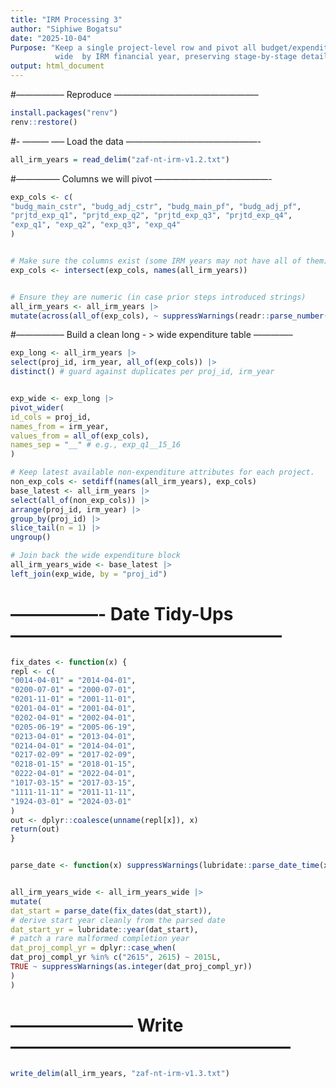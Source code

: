 ```yaml
---
title: "IRM Processing 3"
author: "Siphiwe Bogatsu"
date: "2025-10-04"
Purpose: "Keep a single project-level row and pivot all budget/expenditure fields
          wide  by IRM financial year, preserving stage-by-stage detail per FY"
output: html_document
---
```



#----------------- Reproduce --------------------------------------------------
```r
install.packages("renv")
renv::restore()
```


#- --------- ----- Load the data ----------------------------------------------

```r
all_irm_years = read_delim("zaf-nt-irm-v1.2.txt")
```

#--------------- Columns we will pivot ----------------------------------------
```r
exp_cols <- c(
"budg_main_cstr", "budg_adj_cstr", "budg_main_pf", "budg_adj_pf",
"prjtd_exp_q1", "prjtd_exp_q2", "prjtd_exp_q3", "prjtd_exp_q4",
"exp_q1", "exp_q2", "exp_q3", "exp_q4"
)


# Make sure the columns exist (some IRM years may not have all of them)
exp_cols <- intersect(exp_cols, names(all_irm_years))


# Ensure they are numeric (in case prior steps introduced strings)
all_irm_years <- all_irm_years |>
mutate(across(all_of(exp_cols), ~ suppressWarnings(readr::parse_number(as.character(.x)))))
```


#----------------- Build a clean long - > wide expenditure table --------------

```r
exp_long <- all_irm_years |>
select(proj_id, irm_year, all_of(exp_cols)) |>
distinct() # guard against duplicates per proj_id, irm_year


exp_wide <- exp_long |>
pivot_wider(
id_cols = proj_id,
names_from = irm_year,
values_from = all_of(exp_cols),
names_sep = "__" # e.g., exp_q1__15_16
)

# Keep latest available non-expenditure attributes for each project.
non_exp_cols <- setdiff(names(all_irm_years), exp_cols)
base_latest <- all_irm_years |>
select(all_of(non_exp_cols)) |>
arrange(proj_id, irm_year) |>
group_by(proj_id) |>
slice_tail(n = 1) |>
ungroup()

# Join back the wide expenditure block
all_irm_years_wide <- base_latest |>
left_join(exp_wide, by = "proj_id")

```


# ---------------- Date Tidy-Ups -----------------------------------------------

```r
fix_dates <- function(x) {
repl <- c(
"0014-04-01" = "2014-04-01",
"0200-07-01" = "2000-07-01",
"0201-11-01" = "2001-11-01",
"0201-04-01" = "2001-04-01",
"0202-04-01" = "2002-04-01",
"0205-06-19" = "2005-06-19",
"0213-04-01" = "2013-04-01",
"0214-04-01" = "2014-04-01",
"0217-02-09" = "2017-02-09",
"0218-01-15" = "2018-01-15",
"0222-04-01" = "2022-04-01",
"1017-03-15" = "2017-03-15",
"1111-11-11" = "2011-11-11",
"1924-03-01" = "2024-03-01"
)
out <- dplyr::coalesce(unname(repl[x]), x)
return(out)
}


parse_date <- function(x) suppressWarnings(lubridate::parse_date_time(x, orders = c("ymd", "dmy"))) |> as.Date()


all_irm_years_wide <- all_irm_years_wide |>
mutate(
dat_start = parse_date(fix_dates(dat_start)),
# derive start year cleanly from the parsed date
dat_start_yr = lubridate::year(dat_start),
# patch a rare malformed completion year
dat_proj_compl_yr = dplyr::case_when(
dat_proj_compl_yr %in% c("2615", 2615) ~ 2015L,
TRUE ~ suppressWarnings(as.integer(dat_proj_compl_yr))
)
)
```


# --------------------- Write ------------------------------------------------

```r
write_delim(all_irm_years, "zaf-nt-irm-v1.3.txt")
```

